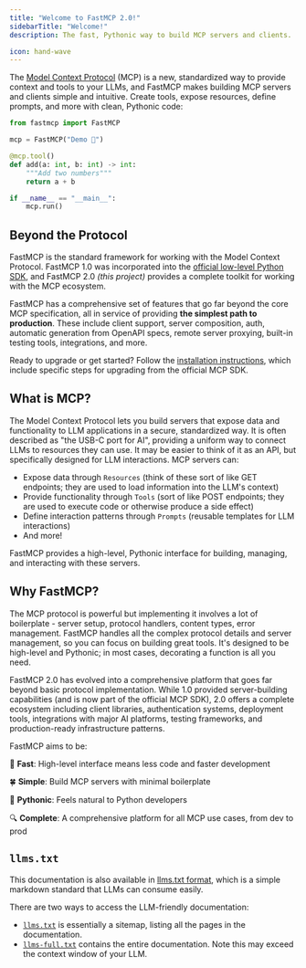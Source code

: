 ```yaml
---
title: "Welcome to FastMCP 2.0!"
sidebarTitle: "Welcome!"
description: The fast, Pythonic way to build MCP servers and clients.

icon: hand-wave
---
```



The [Model Context Protocol](https://modelcontextprotocol.io/) (MCP) is a new, standardized way to provide context and tools to your LLMs, and FastMCP makes building MCP servers and clients simple and intuitive. Create tools, expose resources, define prompts, and more with clean, Pythonic code:

```python {1}
from fastmcp import FastMCP

mcp = FastMCP("Demo 🚀")

@mcp.tool()
def add(a: int, b: int) -> int:
    """Add two numbers"""
    return a + b

if __name__ == "__main__":
    mcp.run()
```


## Beyond the Protocol

FastMCP is the standard framework for working with the Model Context Protocol. FastMCP 1.0 was incorporated into the [official low-level Python SDK](https://github.com/modelcontextprotocol/python-sdk), and FastMCP 2.0 *(this project)* provides a complete toolkit for working with the MCP ecosystem.

FastMCP has a comprehensive set of features that go far beyond the core MCP specification, all in service of providing **the simplest path to production**. These include client support, server composition, auth, automatic generation from OpenAPI specs, remote server proxying, built-in testing tools, integrations, and more.

Ready to upgrade or get started? Follow the [installation instructions](/getting-started/installation), which include specific steps for upgrading from the official MCP SDK.


## What is MCP?

The Model Context Protocol lets you build servers that expose data and functionality to LLM applications in a secure, standardized way. It is often described as "the USB-C port for AI", providing a uniform way to connect LLMs to resources they can use. It may be easier to think of it as an API, but specifically designed for LLM interactions. MCP servers can:

- Expose data through `Resources` (think of these sort of like GET endpoints; they are used to load information into the LLM's context)
- Provide functionality through `Tools` (sort of like POST endpoints; they are used to execute code or otherwise produce a side effect)
- Define interaction patterns through `Prompts` (reusable templates for LLM interactions)
- And more!

FastMCP provides a high-level, Pythonic interface for building, managing, and interacting with these servers.

## Why FastMCP?

The MCP protocol is powerful but implementing it involves a lot of boilerplate - server setup, protocol handlers, content types, error management. FastMCP handles all the complex protocol details and server management, so you can focus on building great tools. It's designed to be high-level and Pythonic; in most cases, decorating a function is all you need.

FastMCP 2.0 has evolved into a comprehensive platform that goes far beyond basic protocol implementation. While 1.0 provided server-building capabilities (and is now part of the official MCP SDK), 2.0 offers a complete ecosystem including client libraries, authentication systems, deployment tools, integrations with major AI platforms, testing frameworks, and production-ready infrastructure patterns.

FastMCP aims to be:

🚀 **Fast**: High-level interface means less code and faster development

🍀 **Simple**: Build MCP servers with minimal boilerplate

🐍 **Pythonic**: Feels natural to Python developers

🔍 **Complete**: A comprehensive platform for all MCP use cases, from dev to prod


## `llms.txt`

This documentation is also available in [llms.txt format](https://llmstxt.org/), which is a simple markdown standard that LLMs can consume easily. 

There are two ways to access the LLM-friendly documentation:
- [`llms.txt`](https://gofastmcp.com/llms.txt) is essentially a sitemap, listing all the pages in the documentation.
- [`llms-full.txt`](https://gofastmcp.com/llms-full.txt) contains the entire documentation. Note this may exceed the context window of your LLM.
